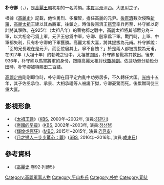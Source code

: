 '''朴守卿'''（{{lang-ko|박수경}}，{{bd|？||964年||}}），是[[高麗王朝|高麗王朝]]初期的一名將領。[[本貫|本貫]][[平州|平州]]浿西。大匡尉{{link-ko|朴遲胤|박지윤 (고려)}}之子。

根據《[[高麗史|高麗史]]》記載，他性勇烈、多權智，擔任高麗的元尹。[[後百濟|後百濟]]數次侵略[[新羅|新羅]]，[[高麗太祖|高麗太祖]]王建以其為將軍，往鎮之。時值後百濟王[[甄萱|甄萱]]率兵再至，朴守卿以奇計將其擊敗。在925年（太祖八年）的曹物郡之戰中，高麗太祖將其部眾分為三軍，以大相帝弓爲上軍，元尹王忠爲中軍，守卿、殷寧爲下軍。戰鬥時，上軍、中軍都失利，只有朴守卿的下軍獲勝。高麗太祖大喜，將其提拔為元甫。朴守卿說：「臣的兄長{{link-ko|朴守文|박수문}}現在是元尹，而臣位居其上，寧不自愧？」於是兩人都被提拔為元甫。在927年（太祖十年）的勃城之役中，太祖被圍困，朴守卿奮戰將其救出。後來936年，朴守卿以馬軍將軍的身份，跟隨高麗太祖討伐[[甄神劍|甄神劍]]。依據功勞分給役分田時，朴守卿被特賜田二百結。

[[高麗定宗|高麗定宗]]剛剛即位時，朴守卿在因平定內亂中功勞居多，不久轉任大匡。[[高麗光宗|光宗]]十五年，其子佐丞承位、承景、大相承禮等人被讒下獄，守卿憂驚而死。後累贈司徒三重大匡。
== 影視形象 ==
* 《[[太祖王建|太祖王建]]》([[KBS|KBS]], 2000年~2002年, 演員:[[김관기|김관기]])
* 《[[帝國的早晨|帝國的早晨]]》([[KBS|KBS]], 2002年~2003年, 演員:[[정상철|정상철]])
* 《[[輝煌或瘋狂|輝煌或瘋狂]]》([[MBC|MBC]], 2015年~2015年, 演員:[[김진호_(배우)|김진호]])
* 《[[月之戀人－步步驚心：麗|月之戀人－步步驚心：麗]]》([[SBS|SBS]], 2016年~2016年, 演員:[[成東日|成東日]])

==參考資料==
*《[[高麗史|高麗史]]·卷92·列傳5》

[[Category:高麗軍事人物|Category:高麗軍事人物]]
[[Category:平山朴氏|Category:平山朴氏]]
[[Category:朴姓|Category:朴姓]]
[[Category:司徒|Category:司徒]]